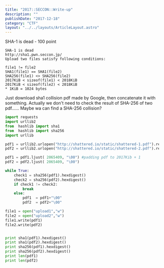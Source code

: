 ```yaml
---
title: "2017::SECCON::Write-up"
description: ""
publishDate: "2017-12-18"
category: "CTF"
layout: "../../layouts/ArticleLayout.astro"
---
```


SHA-1 is dead - 100 point

```
SHA-1 is dead
http://sha1.pwn.seccon.jp/
Upload two files satisfy following conditions:

file1 != file2
SHA1(file1) == SHA1(file2)
SHA256(file1) <> SHA256(file2)
2017KiB < sizeof(file1) < 2018KiB
2017KiB < sizeof(file2) < 2018KiB
* 1KiB = 1024 bytes
```

Just download sha1 collision pdf made by Google, then concatenate it with something.
Actually we don't need to check the result of SHA-256 of two pdf......
Maybe wa can find a SHA-256 collision? 

```python
import requests
import urllib2
from  hashlib import sha1
from  hashlib import sha256
import urllib

pdf1 = urllib2.urlopen("http://shattered.io/static/shattered-1.pdf").read()[:500]
pdf2 = urllib2.urlopen("http://shattered.io/static/shattered-2.pdf").read()[:500]

pdf1 = pdf1.ljust( 2065409, "\00") #padding pdf to 2017Kib + 1
pdf2 = pdf2.ljust( 2065409, "\00")

while True:
    check1 = sha256(pdf1).hexdigest()
    check2 = sha256(pdf2).hexdigest()
    if check1 != check2:
        break
    else:
        pdf1  = pdf1+"\00"
        pdf2  = pdf2+"\00"

file1 = open("upload1","w")
file2 = open("upload2","w")
file1.write(pdf1)
file2.write(pdf2)


print sha1(pdf1).hexdigest()
print sha1(pdf2).hexdigest()
print sha256(pdf1).hexdigest()
print sha256(pdf2).hexdigest()
print len(pdf1)
print len(pdf2)
```